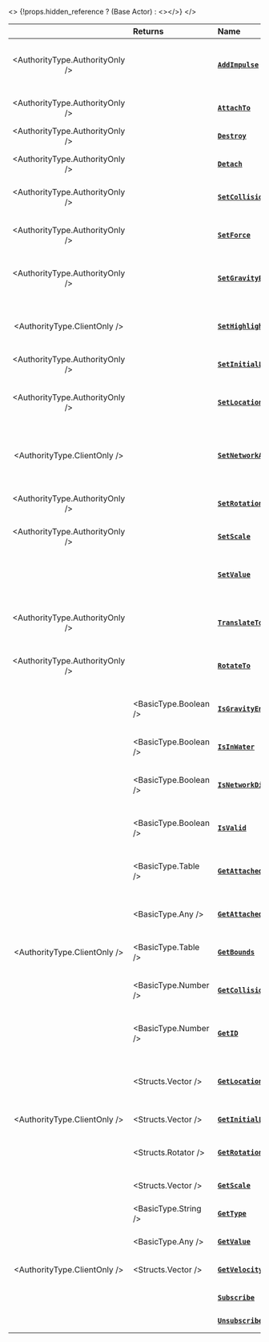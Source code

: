 
<>
	{!props.hidden_reference ? (<ReferenceLink href="scripting-reference/classes/base-classes/actor">Base Actor</ReferenceLink>) : <></>}
</>


|  | **Returns** | **Name** | **Description** |
| :---: | :--- | :--- | :--- |
| <AuthorityType.AuthorityOnly /> |  | [**`AddImpulse`**](/docs/scripting-reference/classes/base-classes/actor#addimpulse) | Applies a Force in world coordinate on this Actor |
| <AuthorityType.AuthorityOnly /> |  | [**`AttachTo`**](/docs/scripting-reference/classes/base-classes/actor#attachto) | Attaches this Actor to any other Actor |
| <AuthorityType.AuthorityOnly /> |  | [**`Destroy`**](/docs/scripting-reference/classes/base-classes/actor#destroy) | Destroys this Actor |
| <AuthorityType.AuthorityOnly /> |  | [**`Detach`**](/docs/scripting-reference/classes/base-classes/actor#detach) | Detaches this Actor if attached |
| <AuthorityType.AuthorityOnly /> |  | [**`SetCollision`**](/docs/scripting-reference/classes/base-classes/actor#setcollision) | Sets the actor’s collision type |
| <AuthorityType.AuthorityOnly /> |  | [**`SetForce`**](/docs/scripting-reference/classes/base-classes/actor#setforce) | Adds a permanent force to this actor |
| <AuthorityType.AuthorityOnly /> |  | [**`SetGravityEnabled`**](/docs/scripting-reference/classes/base-classes/actor#setgravityenabled) | Sets the actor’s gravity enabled |
| <AuthorityType.ClientOnly /> |  | [**`SetHighlightEnabled`**](/docs/scripting-reference/classes/base-classes/actor#sethighlightenabled) | Enables this Actor Highlighting at a specific Index color |
| <AuthorityType.AuthorityOnly /> |  | [**`SetInitialLocation`**](/docs/scripting-reference/classes/base-classes/actor#setinitiallocation) | Sets the initial location |
| <AuthorityType.AuthorityOnly /> |  | [**`SetLocation`**](/docs/scripting-reference/classes/base-classes/actor#setlocation) | Sets the actor’s location in the game world |
| <AuthorityType.ClientOnly /> |  | [**`SetNetworkAuthority`**](/docs/scripting-reference/classes/base-classes/actor#setnetworkauthority) | Sets this actor’s new Player [Network Authority](/docs/core-concepts/scripting/authority-concepts#network-authority) |
| <AuthorityType.AuthorityOnly /> |  | [**`SetRotation`**](/docs/scripting-reference/classes/base-classes/actor#setrotation) | Sets the actor’s rotation in the game world |
| <AuthorityType.AuthorityOnly /> |  | [**`SetScale`**](/docs/scripting-reference/classes/base-classes/actor#setsclae) | Sets the actor’s scale |
|  |  | [**`SetValue`**](/docs/scripting-reference/classes/base-classes/actor#setvalue) | Sets a value in this entity, which can be accessed by any package |
| <AuthorityType.AuthorityOnly /> |  | [**`TranslateTo`**](/docs/scripting-reference/classes/base-classes/actor#translateto) | Smoothly moves this actor to a Location |
| <AuthorityType.AuthorityOnly /> |  | [**`RotateTo`**](/docs/scripting-reference/classes/base-classes/actor#rotateto) | Smoothly rotates this actor to a Rotation |
|  | <BasicType.Boolean /> | [**`IsGravityEnabled`**](/docs/scripting-reference/classes/base-classes/actor#isgravityenabled) | Gets the actor’s gravity enabled |
|  | <BasicType.Boolean /> | [**`IsInWater`**](/docs/scripting-reference/classes/base-classes/actor#isinwater) | Gets if the actor is in Water |
|  | <BasicType.Boolean /> | [**`IsNetworkDistributed`**](/docs/scripting-reference/classes/base-classes/actor#isnetworkdistributed) | Gets if the actor is Network Distributed |
|  | <BasicType.Boolean /> | [**`IsValid`**](/docs/scripting-reference/classes/base-classes/actor#isvalid) | Returns if this entity is valid (i.e. not destroyed) |
|  | <BasicType.Table /> | [**`GetAttachedEntities`**](/docs/scripting-reference/classes/base-classes/actor#getattachedentities) | Gets all actors attached to this entity |
|  | <BasicType.Any /> | [**`GetAttachedTo`**](/docs/scripting-reference/classes/base-classes/actor#getattachedto) | Gets the actor this actor is attached to |
| <AuthorityType.ClientOnly /> | <BasicType.Table /> | [**`GetBounds`**](/docs/scripting-reference/classes/base-classes/actor#getbounds) | Gets the actor bounds size |
|  | <BasicType.Number /> | [**`GetCollision`**](/docs/scripting-reference/classes/base-classes/actor#getcollision) | Gets the current actor’s collision |
|  | <BasicType.Number /> | [**`GetID`**](/docs/scripting-reference/classes/base-classes/actor#getid) | Gets the universal network ID of this entity |
|  | <Structs.Vector /> | [**`GetLocation`**](/docs/scripting-reference/classes/base-classes/actor#getlocation) | Get the actor’s position in the game world |
| <AuthorityType.ClientOnly /> | <Structs.Vector /> | [**`GetInitialLocation`**](/docs/scripting-reference/classes/base-classes/actor#getinitiallocation) | Gets the initial location |
|  | <Structs.Rotator /> | [**`GetRotation`**](/docs/scripting-reference/classes/base-classes/actor#getrotation) | Gets the actor’s rotation in the game world |
|  | <Structs.Vector /> | [**`GetScale`**](/docs/scripting-reference/classes/base-classes/actor#getscale) | Gets the actor’s scale |
|  | <BasicType.String /> | [**`GetType`**](/docs/scripting-reference/classes/base-classes/actor#gettype) | Returns the type of this Actor |
|  | <BasicType.Any /> | [**`GetValue`**](/docs/scripting-reference/classes/base-classes/actor#getvalue) | Gets a value given a key |
| <AuthorityType.ClientOnly /> | <Structs.Vector /> | [**`GetVelocity`**](/docs/scripting-reference/classes/base-classes/actor#GetVelocity) | Returns the current actor Velocity |
|  |  | [**`Subscribe`**](/docs/scripting-reference/classes/base-classes/actor#subscribe) | Subscribes for an Event |
|  |  | [**`Unsubscribe`**](/docs/scripting-reference/classes/base-classes/actor#unsubscribe) | Unsubscribes from Events |
